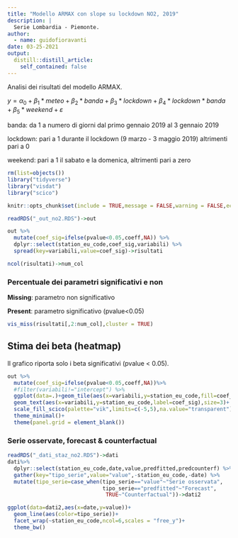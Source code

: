```yaml
---
title: "Modello ARMAX con slope su lockdown NO2, 2019"
description: |
  Serie Lombardia - Piemonte.
author:
  - name: guidofioravanti
date: 03-25-2021
output:
  distill::distill_article:
    self_contained: false
---
```


Analisi dei risultati del modello ARMAX.

$y=\alpha_{0}+\beta_{1} * meteo+\beta_{2} * banda+\beta_{3} * lockdown+\beta_{4} * lockdown * banda+\beta_{5} * weekend+\varepsilon$

banda: da 1 a numero di giorni dal primo gennaio 2019 al 3 gennaio 2019

lockdown: pari a 1 durante il lockdown (9 marzo - 3 maggio 2019) altrimenti pari a 0

weekend: pari a 1 il sabato e la domenica, altrimenti pari a zero


```r
rm(list=objects())
library("tidyverse")
library("visdat")
library("scico")

knitr::opts_chunk$set(include = TRUE,message = FALSE,warning = FALSE,echo=FALSE,error=FALSE,layout="l-page")

readRDS("_out_no2.RDS")->out

out %>%
  mutate(coef_sig=ifelse(pvalue<0.05,coeff,NA)) %>%
  dplyr::select(station_eu_code,coef_sig,variabili) %>%
  spread(key=variabili,value=coef_sig)->risultati

ncol(risultati)->num_col
```

### Percentuale dei parametri significativi e non

**Missing**: parametro non significativo

**Present**: parametro significativo (pvalue<0.05)


```r
vis_miss(risultati[,2:num_col],cluster = TRUE)
```

## Stima dei beta (heatmap)

Il grafico riporta solo i beta significativi (pvalue < 0.05).

```r
out %>%
  mutate(coef_sig=ifelse(pvalue<0.05,coeff,NA))%>%
  #filter(variabili!="intercept") %>%
  ggplot(data=.)+geom_tile(aes(x=variabili,y=station_eu_code,fill=coef_sig))+
  geom_text(aes(x=variabili,y=station_eu_code,label=coef_sig),size=3)+
  scale_fill_scico(palette="vik",limits=c(-5,5),na.value="transparent")+
  theme_minimal()+
  theme(panel.grid = element_blank())
```

### Serie osservate, forecast & counterfactual


```r
readRDS("_dati_staz_no2.RDS")->dati
dati%>%
  dplyr::select(station_eu_code,date,value,predfitted,predcounterf) %>%
  gather(key="tipo_serie",value="value",-station_eu_code,-date) %>%
  mutate(tipo_serie=case_when(tipo_serie=="value"~"Serie osservata",
                              tipo_serie=="predfitted"~"Forecast",
                               TRUE~"Counterfactual"))->dati2
```

```r
ggplot(data=dati2,aes(x=date,y=value))+
  geom_line(aes(color=tipo_serie))+
  facet_wrap(~station_eu_code,ncol=6,scales = "free_y")+
  theme_bw()
```